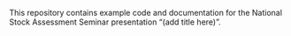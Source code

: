 
This repository contains example code and documentation for the National Stock Assessment Seminar presentation "(add title here)". 

```{=openxml}
<w:p><w:r><w:br w:type="page"/></w:r></w:p>
```
